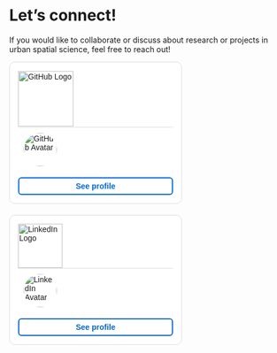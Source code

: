 # Let's connect!

If you would like to collaborate or discuss about research or projects in urban spatial science, feel free to reach out!

```{=html}
<div class="github-card" id="github-card">
    <!-- Header con el logo de GitHub -->
    <div class="github-header">
        <a id="github-profile-link" href="#" target="_blank">
            <img id="github-logo" src="https://pngimg.com/uploads/github/github_PNG23.png" alt="GitHub Logo">
        </a>
    </div>
    
    <div class="github-body">
        <img id="github-avatar" class="github-avatar" src="" alt="GitHub Avatar">
        <div>
            <h3 id="github-name"></h3>
            <p id="github-username"></p>
        </div>
    </div>
    <p id="github-bio"></p>
    <a id="github-link" href="#" target="_blank" class="github-button">See profile</a>
</div>
```

```{=html}
<script>
    fetch('https://api.github.com/users/fiorellaguillen')
    .then(response => response.json())
    .then(data => {
        document.getElementById('github-avatar').src = data.avatar_url;
        document.getElementById('github-name').textContent = data.name || data.login;
        document.getElementById('github-username').textContent = "@" + data.login;
        document.getElementById('github-bio').textContent = data.bio || "No bio available";
        document.getElementById('github-link').href = data.html_url;
        document.getElementById('github-profile-link').href = data.html_url; // Enlace en el logo de GitHub
    });
</script>
```

```{=html}
<style>
    .github-card {
        border: 1px solid #ddd;
        border-radius: 10px;
        width: 280px;
        font-family: Arial, sans-serif;
        padding: 15px;
        text-align: left;
        background-color: white;
        position: relative;
    }
    
    /* Estilos para el header y el logo */
    .github-header {
        display: flex;
        justify-content: left;
        padding: 1px 0;
        border-bottom: 1px solid #ddd;
        background-color: #fffff
        border-top-left-radius: 10px;
        border-top-right-radius: 10px;
    }
    .github-header img#github-logo {
        width: 100px; /* Ajusta el tamaño del logo */
        height: auto;
    }

    /* Estilos para la foto de perfil */
    .github-body {
        display: flex;
        align-items: center;
        padding: 10px;
    }
    .github-avatar {
        border-radius: 50%;
        height: 60px; /* Ajusta solo la foto de perfil */
        width: 60px;
        margin-right: 10px;
    }

    .github-card h3 {
        margin: 0;
        font-size: 15px;
    }
    .github-card p {
        margin: 5px 0;
        font-size: 14px;
        color: #555;
    }

    /* Botón "See profile" con borde azul y texto en negrita */
    .github-button {
        display: block;
        text-align: center;
        text-decoration: none;
        color: #0366d6;
        padding: 6px;
        border: 2px solid #0366d6;
        border-radius: 6px;
        margin-top: 10px;
        font-weight: bold;
        background-color: white;
    }
    .github-button:hover {
        background-color: #0366d6;
        color: white;
    }
</style>
```

::: {style="height: 20px;"}
:::

```{=html}
<div class="linkedin-card" id="linkedin-card">
    <!-- Header con el logo de LinkedIn -->
    <div class="linkedin-header">
        <a id="linkedin-profile-link" href="#" target="_blank">
            <img id="linkedin-logo" src="https://logos-world.net/wp-content/uploads/2020/05/Linkedin-Logo.png" alt="LinkedIn Logo">
        </a>
    </div>
    
    <div class="linkedin-body">
        <img id="linkedin-avatar" class="linkedin-avatar" src="" alt="LinkedIn Avatar">
        <div>
            <h3 id="linkedin-name"></h3>
            <p id="linkedin-username"></p>
        </div>
    </div>
    <p id="linkedin-bio"></p>
    <a id="linkedin-link" href="#" target="_blank" class="linkedin-button">See profile</a>
</div>
```

```{=html}
<script>
    document.getElementById('linkedin-avatar').src = "https://media.licdn.com/dms/image/v2/D5603AQEPsxN1hTK7kg/profile-displayphoto-shrink_800_800/profile-displayphoto-shrink_800_800/0/1730133140348?e=1745452800&v=beta&t=730lcQVjH_IU4qJk-dpOafFrg7WGmaUuuWDi5X_N92Y";
    document.getElementById('linkedin-name').textContent = "Roxana Fiorella Guillen Hurtado";
    document.getElementById('linkedin-username').textContent = "@fiorellaguillenh";
    document.getElementById('linkedin-bio').textContent = "MSc Urban Spatial Science 2024-25 | UCL";
    document.getElementById('linkedin-link').href = "https://www.linkedin.com/in/fiorellaguillenh/";
    document.getElementById('linkedin-profile-link').href = "https://www.linkedin.com/in/fiorellaguillenh/";
</script>
```

```{=html}
<style>
    .linkedin-card {
        border: 1px solid #ddd;
        border-radius: 10px;
        width: 280px;
        font-family: Arial, sans-serif;
        padding: 15px;
        text-align: left;
        background-color: white;
        position: relative;
    }
    
    /* Estilos para el header y el logo */
    .linkedin-header {
        display: flex;
        justify-content: left;
        padding: 01x 0;
        border-bottom: 1px solid #ddd;
        background-color: #ffffff;
        border-top-left-radius: 10px;
        border-top-right-radius: 10px;
    }
    .linkedin-header img#linkedin-logo {
        width: 80px; /* Ajusta el tamaño del logo */
        height: auto;
    }

    /* Estilos para la foto de perfil */
    .linkedin-body {
        display: flex;
        align-items: center;
        padding: 10px;
    }
    .linkedin-avatar {
        border-radius: 50%;
        height: 60px; /* Ajusta solo la foto de perfil */
        width: 60px;
        margin-right: 10px;
    }

    .linkedin-card h3 {
        margin: 0;
        font-size: 15px;
    }
    .linkedin-card p {
        margin: 5px 0;
        font-size: 14px;
        color: #555;
    }

    /* Botón "See profile" con borde azul y texto en negrita */
    .linkedin-button {
        display: block;
        text-align: center;
        text-decoration: none;
        color: #0a66c2;
        padding: 6px;
        border: 2px solid #0a66c2;
        border-radius: 6px;
        margin-top: 10px;
        font-weight: bold;
        background-color: white;
    }
    .linkedin-button:hover {
        background-color: #0a66c2;
        color: white;
    }
</style>
```

